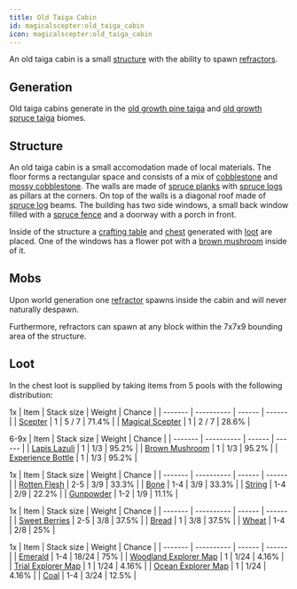```yaml
---
title: Old Taiga Cabin
id: magicalscepter:old_taiga_cabin
icon: magicalscepter:old_taiga_cabin
---
```


An old taiga cabin is a small [structure][structure] with the ability to spawn [refractors](../entities/refractor).

## <span id="generation">Generation</span>

Old taiga cabins generate in the [old growth pine taiga][old-growth-pine-taiga] and [old growth spruce taiga][old-growth-spruce-taiga] biomes.

## <span id="structure">Structure</span>

An old taiga cabin is a small accomodation made of local materials. 
The floor forms a rectangular space and consists of a mix of [cobblestone](https://minecraft.wiki/w/Cobblestone) and [mossy cobblestone](https://minecraft.wiki/w/Mossy_Cobblestone). 
The walls are made of [spruce planks](https://minecraft.wiki/w/Planks#Spruce) with [spruce logs](https://minecraft.wiki/w/Log#Spruce) as pillars at the corners. 
On top of the walls is a diagonal roof made of [spruce log](https://minecraft.wiki/w/Log#Spruce) beams. 
The building has two side windows, a small back window filled with a [spruce fence](https://minecraft.wiki/w/Wooden_Fence#Spruce) and a doorway with a porch in front. 

Inside of the structure a [crafting table](https://minecraft.wiki/w/Crafting_Table) and [chest](https://minecraft.wiki/w/Chest) generated with [loot](#loot) are placed. One of the windows has a flower pot with a [brown mushroom](https://minecraft.wiki/w/Brown_Mushroom) inside of it.

## <span id="mobs">Mobs</span>

Upon world generation one [refractor](../entities/refractor) spawns inside the cabin and will never naturally despawn.
 
Furthermore, refractors can spawn at any block within the 7x7x9 bounding area of the structure.

## <span id="loot">Loot</span>

In the chest loot is supplied by taking items from 5 pools with the following distribution:

1x
| Item    | Stack size | Weight | Chance |
| ------- | ---------- | ------ | ------ |
| [<Asset width={16} height={16} location="magicalscepter:scepter" title="Scepter" /> Scepter](../items/scepter) | 1 | 5 / 7 | 71.4% |
| [<Asset width={16} height={16} location="magicalscepter:magical_scepter" title="Magical Scepter" /> Magical Scepter](../items/magical_scepter) | 1 | 2 / 7 | 28.6% |

6-9x
| Item    | Stack size | Weight | Chance |
| ------- | ---------- | ------ | ------ |
| [<Asset width={16} height={16} location="minecraft:lapis_lazuli" title="Lapis Lazuli" /> Lapis Lazuli](https://minecraft.wiki/w/Lapis_Lazuli) | 1 | 1/3 | 95.2% |
| [<Asset width={16} height={16} location="minecraft:brown_mushroom" title="Brown Mushroom" /> Brown Mushroom](https://minecraft.wiki/w/Brown_Mushroom) | 1 | 1/3 | 95.2% |
| [<Asset width={16} height={16} location="minecraft:experience_bottle" title="Experience Bottle" /> Experience Bottle](https://minecraft.wiki/w/Experience_Bottle) | 1 | 1/3 | 95.2% |

1x
| Item    | Stack size | Weight | Chance |
| ------- | ---------- | ------ | ------ |
| [<Asset width={16} height={16} location="minecraft:rotten_flesh" title="Rotten Flesh" /> Rotten Flesh](https://minecraft.wiki/w/Rotten_Flesh) | 2-5 | 3/9 | 33.3% |
| [<Asset width={16} height={16} location="minecraft:bone" title="Bone" /> Bone](https://minecraft.wiki/w/Bone) | 1-4 | 3/9 | 33.3% |
| [<Asset width={16} height={16} location="minecraft:string" title="String" /> String](https://minecraft.wiki/w/String) | 1-4 | 2/9 | 22.2% |
| [<Asset width={16} height={16} location="minecraft:gunpowder" title="gunpowder" /> Gunpowder](https://minecraft.wiki/w/Gunpowder) | 1-2 | 1/9 | 11.1% |

1x
| Item    | Stack size | Weight | Chance |
| ------- | ---------- | ------ | ------ |
| [<Asset width={16} height={16} location="minecraft:sweet_berries" title="Sweet Berries" /> Sweet Berries](https://minecraft.wiki/w/Sweet_Berries) | 2-5 | 3/8 | 37.5% |
| [<Asset width={16} height={16} location="minecraft:bread" title="Bread" /> Bread](https://minecraft.wiki/w/Bread) | 1 | 3/8 | 37.5% |
| [<Asset width={16} height={16} location="minecraft:wheat" title="Wheat" /> Wheat](https://minecraft.wiki/w/Wheat) | 1-4 | 2/8 | 25% |

1x
| Item    | Stack size | Weight | Chance |
| ------- | ---------- | ------ | ------ |
| [<Asset width={16} height={16} location="minecraft:emerald" title="Emerald" /> Emerald](https://minecraft.wiki/w/Emerald) | 1-4 | 18/24 | 75% |
| [<Asset width={16} height={16} location="minecraft:filled_map" title="Woodland Explorer Map" /> Woodland Explorer Map](https://minecraft.wiki/w/Explorer_Map#Woodland_Explorer) | 1 | 1/24 | 4.16% |
| [<Asset width={16} height={16} location="minecraft:filled_map" title="Trial Explorer Map" /> Trial Explorer Map](https://minecraft.wiki/w/Explorer_Map#Trial_Explorer) | 1 | 1/24 | 4.16% |
| [<Asset width={16} height={16} location="minecraft:filled_map" title="Ocean Explorer Map" /> Ocean Explorer Map](https://minecraft.wiki/w/Explorer_Map#Ocean_Explorer) | 1 | 1/24 | 4.16% |
| [<Asset width={16} height={16} location="minecraft:coal" title="Coal" /> Coal](https://minecraft.wiki/w/Coal) | 1-4 | 3/24 | 12.5% |

[structure]: https://minecraft.wiki/w/Structure "Structure"
[old-growth-pine-taiga]: https://minecraft.wiki/w/Old_Growth_Pine_Taiga "Old Growth Pine Taiga Biome"
[old-growth-spruce-taiga]: https://minecraft.wiki/w/Old_Growth_Spruce_Taiga "Old Growth Spruce Taiga Biome"